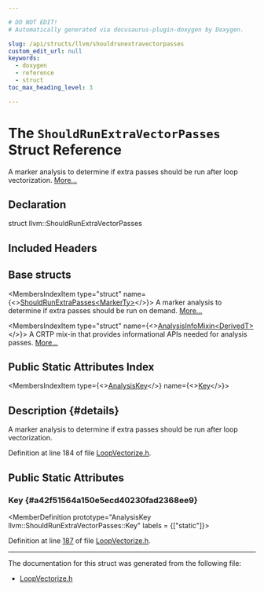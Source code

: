 ```yaml
---

# DO NOT EDIT!
# Automatically generated via docusaurus-plugin-doxygen by Doxygen.

slug: /api/structs/llvm/shouldrunextravectorpasses
custom_edit_url: null
keywords:
  - doxygen
  - reference
  - struct
toc_max_heading_level: 3

---
```





# The `ShouldRunExtraVectorPasses` Struct Reference

<DoxygenPage pluginConfig={pluginConfig}>

A marker analysis to determine if extra passes should be run after loop vectorization. <a href="#details">More...</a>

## Declaration

<CodeBlock>struct llvm::ShouldRunExtraVectorPasses</CodeBlock>

## Included Headers

<IncludesList>
<IncludesListItem
  filePath="llvm/Transforms/Vectorize/LoopVectorize.h"
  permalink="/docs/api/files/include/include/llvm/include/llvm/transforms/include/llvm/transforms/vectorize/loopvectorize-h"
  isLocal="true" />
</IncludesList>

## Base structs

<MembersIndex>

<MembersIndexItem
  type="struct"
  name={<><a href="/docs/api/structs/llvm/shouldrunextrapasses">ShouldRunExtraPasses&lt;MarkerTy&gt;</a></>}>
A marker analysis to determine if extra passes should be run on demand. <a href="/docs/api/structs/llvm/shouldrunextrapasses/#details">More...</a>
</MembersIndexItem>

<MembersIndexItem
  type="struct"
  name={<><a href="/docs/api/structs/llvm/analysisinfomixin">AnalysisInfoMixin&lt;DerivedT&gt;</a></>}>
A CRTP mix-in that provides informational APIs needed for analysis passes. <a href="/docs/api/structs/llvm/analysisinfomixin/#details">More...</a>
</MembersIndexItem>

</MembersIndex>

## Public Static Attributes Index

<MembersIndex>

<MembersIndexItem
  type={<><a href="/docs/api/structs/llvm/analysiskey">AnalysisKey</a></>}
  name={<><a href="#a42f51564a150e5ecd40230fad2368ee9">Key</a></>}>
</MembersIndexItem>

</MembersIndex>

## Description {#details}

A marker analysis to determine if extra passes should be run after loop vectorization.

Definition at line 184 of file <a href="/docs/api/files/include/include/llvm/include/llvm/transforms/include/llvm/transforms/vectorize/loopvectorize-h">LoopVectorize.h</a>.

<SectionDefinition>

## Public Static Attributes

### Key {#a42f51564a150e5ecd40230fad2368ee9}

<MemberDefinition
  prototype="AnalysisKey llvm::ShouldRunExtraVectorPasses::Key"
  labels = {["static"]}>

Definition at line <a href="/docs/api/files/include/include/llvm/include/llvm/transforms/include/llvm/transforms/vectorize/loopvectorize-h/#l00187">187</a> of file <a href="/docs/api/files/include/include/llvm/include/llvm/transforms/include/llvm/transforms/vectorize/loopvectorize-h">LoopVectorize.h</a>.
</MemberDefinition>

</SectionDefinition>

<hr/>

The documentation for this struct was generated from the following file:

<ul>
<li><a href="/docs/api/files/include/include/llvm/include/llvm/transforms/include/llvm/transforms/vectorize/loopvectorize-h">LoopVectorize.h</a></li>
</ul>

</DoxygenPage>
